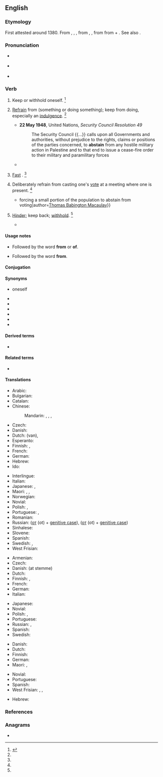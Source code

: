 ==English==

===Etymology===
{{PIE root|en|ten}}
First attested around 1380. From {{inh|en|enm|absteynen}}, {{m|enm|absteinen}}, {{m|enm|abstenen}}, from {{der|en|fro|astenir}}, {{m|fro|abstenir}}, from {{der|en|la|abstineō||to hold oneself back}} from {{m|la|abs-||from}} + {{m|la|teneō||I hold}}. See also {{m|en|tenable}}.

===Pronunciation===
* {{a|RP}} {{IPA|/əbˈsteɪn/|lang=en}}
* {{a|US}} {{IPA|/əbˈsteɪn/|/æbˈsteɪn/|lang=en}}
* {{rhymes|eɪn|lang=en}}

===Verb===
{{en-verb}}

# {{lb|en|transitive|reflexive|obsolete}} Keep or withhold oneself. {{defdate|Attested from around 1350 to 1470 until the mid 16<sup>th</sup> century.}}<ref name=SOED>{{R:SOED5|page=9}}</ref>
# {{lb|en|intransitive}} [[refrain|Refrain]] from (something or doing something); keep from doing, especially an [[indulgence]]. {{defdate|First attested around 1350 to 1470.}}<ref name=SOED/>
#* '''22 May 1948''', United Nations, ''Security Council Resolution 49''
#*:The Security Council {{...}} calls upon all Governments and authorities, without prejudice to the rights, claims or positions of the parties concerned, to '''abstain''' from any hostile military action in Palestine and to that end to issue a cease-fire order to their military and paramilitary forces
#* {{quote-book|lang=en|year=1597|passage=Who '''abstains''' from meat that is not gaunt?|author=Shakespeare|title=Richard II|section=II-i}}
# {{lb|en|intransitive|obsolete}} [[fast|Fast]] {{gloss|not eat for a period}}. {{defdate|First attested around 1350 to 1470.}}<ref name=SOED/>
# {{lb|en|intransitive}} Deliberately refrain from casting one's [[vote]] at a meeting where one is present. {{defdate|First attested around 1350 to 1470.}}<ref name=SOED/>
#* {{quote-book|lang=en|year=1913|title=A Short History of English Liberalism|passage={{...}}forcing a small portion of the population to abstain from voting|author=[[w:Thomas Babington Macaulay|Thomas Babington Macaulay]]}}
# {{lb|en|transitive|obsolete}} [[hinder|Hinder]]; keep back; [[withhold]]. {{defdate|Attested from the early 16<sup>th</sup> century until the mid 17<sup>th</sup> century.}}<ref name=SOED/>
#* {{quote-book|lang=en|title=Expositions on the four chief places in Scripture|passage=Whether he '''abstain''' men from marying [sic].|author=[[w:John Milton|John Milton]]}}

====Usage notes====
* {{sense|keep or withhold oneself}} Followed by the word '''from''' or '''of'''.
* {{sense|refrain from something}} Followed by the word '''from'''.

====Conjugation====
{{en-conj-simple}}

====Synonyms====
* {{l|en|deny}} oneself
* {{l|en|forbear}}
* {{l|en|forgo}}
* {{l|en|give up}}
* {{l|en|refrain}}
* {{l|en|relinquish}}
* {{l|en|withhold}}

====Derived terms====
* {{l|en|abstention}}

====Related terms====
* {{l|en|abstinence}}

====Translations====
{{trans-top|refrain from}}
* Arabic: {{t|ar|اِمْتَنَعَ}}
* Bulgarian: {{t|bg|въздържам се}}
* Catalan: {{t|ca|[[abstenir]]-se}}
* Chinese:
*: Mandarin: {{t+|cmn|避免|tr=bìmiǎn|sc=Hani}}, {{t+|cmn|戒除|tr=jièchú|sc=Hani}}, {{t+|cmn|棄權|sc=Hani}}, {{t+|cmn|弃权|tr=qìquán|sc=Hani}}
* Czech: {{t|cs|[[zdržet]] se}}
* Danish: {{t|da|afholde sig fra}}
* Dutch: {{t|nl|zich onthouden}} (van), {{t|nl|abstineren}}
* Esperanto: {{t+|eo|abstini}}
* Finnish: {{t+|fi|kieltäytyä}}, {{t+|fi|pidättäytyä}}
* French: {{t+|fr|s'abstenir}}
* German: {{t|de|sich enthalten}}
* Hebrew: {{t|he|התנזר|tr=hit'nazér}}
* Ido: {{t+|io|abstenar}}
{{trans-mid}}
* Interlingue: {{t|ie|abstener se}}
* Italian: {{t+|it|astenersi}}
* Japanese: {{t|ja|慎む|tr=tsutsushimu}}, {{t|ja|差し控える|tr=sashihikaeru}}
* Maori: {{t|mi|papare}}, {{t|mi|pare}}, {{t|mi|wainamu}} {{qualifier|refers to food and drink}}
* Norwegian: {{t|no|avholde seg}}
* Novial: {{t|nov|abstina}}
* Polish: {{t+|pl|powstrzymać się|pf}}, {{t+|pl|powstrzymywać się|impf}}
* Portuguese: {{t|pt|[[abster]]-[[se]]}}, {{t|pt|[[privar]]-[[se]]}}
* Romanian: {{t+|ro|abține}}
* Russian: {{t+|ru|воздержа́ться}} ([[от]] (ot) + [[genitive case]]), {{qualifier|imperfective}} {{t+|ru|возде́рживаться}} ([[от]] (ot) + [[genitive case]])
* Sinhalese: {{t+|si|වළකිනවා}}
* Slovene: {{t|sl|vzdržati|alt=vzdržati se}}
* Spanish: {{t|es|[[abstener]]se}}
* Swedish: {{t+|sv|avstå}}, {{t|sv|avhålla sig från}}
* West Frisian: {{t-check|fy|ôfsetten|alt=jin ôfsetten fan}} {{attention|fy|2=was "jin [[ôfsetten]] fan" - assumed inflected form or vocalised spelling; please verify if linking is acceptable. see [[User:Kephir/gadgets/xte#Translation_fixing]]}}
{{trans-bottom}}

{{trans-top|refrain from voting}}
* Armenian: {{t|hy|[[ձեռնպահ]] [[լինել]]}}
* Czech: {{t|cs|zdržet|alt=zdržet se}}
* Danish: {{t|da|afholde sig fra}} (at stemme)
* Dutch: {{qualifier|van stemming}} {{t|nl|zich onthouden}}
* Finnish: {{t|fi|[[äänestää]] [[tyhjä|tyhjää]]}}, {{t|fi|[[pidättäytyä]] [[äänestää|äänestämästä]]}}
* French: {{t+|fr|s'abstenir}}
* German: {{t|de|sich enthalten}}
* Italian: {{t+|it|astenersi}}
{{trans-mid}}
* Japanese: {{t|ja|棄権|alt=投票を棄権する|tr=tōhyō o kiken suru}}
* Novial: {{t|nov|abstina}}
* Polish: {{t+|pl|wstrzymać się|pf}}, {{t+|pl|wstrzymywać się|impf}}
* Portuguese: {{t|pt|[[abster]]-[[se]]}}
* Russian: {{t+|ru|воздержа́ться}}, {{qualifier|imperfective}} {{t+|ru|возде́рживаться}}
* Spanish: {{t|es|[[abstener]]se}}
* Swedish: {{t|sv|lägga ned sin röst}}
{{trans-bottom}}

{{trans-top|hinder, withhold}}
* Danish: {{t+|da|forhindre}}
* Dutch: {{t+|nl|verhinderen}}
* Finnish: {{t+|fi|estää}}
* German: {{t+|de|abhalten}}
* Maori: {{t|mi|tāwhi}}, {{t|mi|tātāwhi}}
{{trans-mid}}
* Novial: {{t|nov|abstina}}
* Portuguese: {{t+|pt|impedir}}
* Spanish: {{t+|es|retener}}
* West Frisian: {{t|fy|keare}}, {{t|fy|behinderje}}, {{t|fy|ferhinderje}}
{{trans-bottom}}

{{checktrans-top}}
* Hebrew: {{t-check|he|להימנע|tr=lehimana'|sc=Hebr}}
{{trans-mid}}
{{trans-bottom}}

===References===
<references/>

===Anagrams===
* {{anagrams|en|a=aabinst|Bastian|banitsa}}